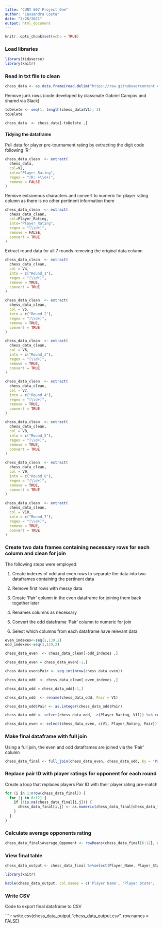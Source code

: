 ---
title: "CUNY 607 Project One"
author: "Cassandra Coste"
date: "2/28/2021"
output: html_document
---

```{r setup, include=FALSE}
knitr::opts_chunk$set(echo = TRUE)
```


### Load libraries

```{r load libraries and data, message=FALSE, warning=FALSE}

library(tidyverse)
library(knitr)

```



### Read in txt file to clean

```{r}

chess_data <- as.data.frame(read.delim("https://raw.githubusercontent.com/cassandra-coste/CUNY607/main/tournamentinfo.txt", header = FALSE, stringsAsFactors = FALSE, sep = "|"))


```

Remove junk rows (code developed by classmate Gabriel Campos and shared via Slack)

```{r, message=FALSE, warning=FALSE}

toDelete <- seq(1, length(chess_data$V1), 3)
toDelete

chess_data  <- chess_data[-toDelete ,]

```

#### Tidying the dataframe

Pull data for player pre-tournament rating by extracting the digit code following 'R:' 

```{r, message=FALSE, warning=FALSE}
chess_data_clean  <- extract(
  chess_data,
  col=V2,
  into="Player_Rating",
  regex = "(R: +\\d+)", 
  remove = FALSE
)
```

Remove extraneous characters and convert to numeric for player rating column as there is no other pertinent information there

```{r, message=FALSE, warning=FALSE}
chess_data_clean  <- extract(
  chess_data_clean,
  col=Player_Rating,
  into="Player_Rating",
  regex = "(\\d+)", 
  remove = FALSE,
  convert = TRUE
)
```

Extract round data for all 7 rounds removing the original data column 

```{r, message=FALSE, warning=FALSE}
chess_data_clean  <- extract(
  chess_data_clean,
  col = V4,
  into = c("Round_1"),
  regex = "(\\d+)",
  remove = TRUE,
  convert = TRUE
)

chess_data_clean  <- extract(
  chess_data_clean,
  col = V5,
  into = c("Round_2"),
  regex = "(\\d+)",
  remove = TRUE,
  convert = TRUE
)

chess_data_clean  <- extract(
  chess_data_clean,
  col = V6,
  into = c("Round_3"),
  regex = "(\\d+)",
  remove = TRUE,
  convert = TRUE
)

chess_data_clean  <- extract(
  chess_data_clean,
  col = V7,
  into = c("Round_4"),
  regex = "(\\d+)",
  remove = TRUE,
  convert = TRUE
)

chess_data_clean  <- extract(
  chess_data_clean,
  col = V8,
  into = c("Round_5"),
  regex = "(\\d+)",
  remove = TRUE,
  convert = TRUE
)

chess_data_clean  <- extract(
  chess_data_clean,
  col = V9,
  into = c("Round_6"),
  regex = "(\\d+)",
  remove = TRUE,
  convert = TRUE
)

chess_data_clean  <- extract(
  chess_data_clean,
  col = V10,
  into = c("Round_7"),
  regex = "(\\d+)",
  remove = TRUE,
  convert = TRUE
)
```

### Create two data frames containing necessary rows for each column and clean for join

The following steps were employed: 

1) Create indexes of odd and even rows to separate the data into two dataframes containing the pertinent data

2) Remove first rows with messy data

3) Create 'Pair' column in the even dataframe for joining them back together later

4) Renames columns as necessary 

5) Convert the odd dataframe 'Pair' column to numeric for join

6) Select which columns from each dataframe have relevant data


```{r, message=FALSE, warning=FALSE}

even_indexes<-seq(2,130,2)
odd_indexes<-seq(1,129,2)

chess_data_even  <- chess_data_clean[-odd_indexes ,]

chess_data_even = chess_data_even[-1,]

chess_data_even$Pair <- seq.int(nrow(chess_data_even))

chess_data_odd  <- chess_data_clean[-even_indexes ,]

chess_data_odd = chess_data_odd[-1,]

chess_data_odd  <- rename(chess_data_odd, Pair = V1)

chess_data_odd$Pair <- as.integer(chess_data_odd$Pair)

chess_data_odd <- select(chess_data_odd, -c(Player_Rating, V11)) %>% rename(Player_Name = V2) %>% rename(Total_Score = V3)

chess_data_even <- select(chess_data_even, c(V1, Player_Rating, Pair)) %>% rename(Player_State = V1) 

```

### Make final dataframe with full join 

Using a full join, the even and odd dataframes are joined via the 'Pair' column

```{r, message=FALSE, warning=FALSE}

chess_data_final <- full_join(chess_data_even, chess_data_odd, by = "Pair")

```

### Replace pair ID with player ratings for opponent for each round

Create a loop that replaces players Pair ID with their player rating pre-match


```{r, message=FALSE, warning=FALSE}
for (i in 1:nrow(chess_data_final)) {
  for (j in 6:12) {
    if (!is.na(chess_data_final[i,j])) {
      chess_data_final[i,j] <- as.numeric(chess_data_final[chess_data_final[i,j],2])
    }
  }
}
```

### Calculate average opponents rating

```{r, message=FALSE, warning=FALSE}

chess_data_final$Average_Opponent <- rowMeans(chess_data_final[6:12], na.rm = TRUE)
```

### View final table 

```{r, message=FALSE, warning=FALSE}

chess_data_output <- chess_data_final %>%select(Player_Name, Player_State, Total_Score, Player_Rating, Average_Opponent) %>% mutate_if(is.numeric, format, digits=4)

library(knitr) 

kable(chess_data_output, col.names = c('Player Name', 'Player State', 'Total Number of Points', 'Player Pre-Rating', 'Average Rating of Opponents'), align = "ccrrr", caption = "Chess Tournament Scorecard")
```

### Write CSV
 
Code to export final dataframe to CSV

``` {r}

write.csv(chess_data_output,"chess_data_output.csv", row.names = FALSE)
 
